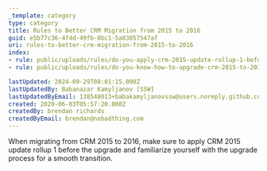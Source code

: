 ```yaml
---
_template: category
type: category
title: Rules to Better CRM Migration from 2015 to 2016
guid: e5b77c36-4f4d-49fb-8bc1-5a83857547af
uri: rules-to-better-crm-migration-from-2015-to-2016
index:
- rule: public/uploads/rules/do-you-apply-crm-2015-update-rollup-1-before-upgrading-to-2016/rule.mdx
- rule: public/uploads/rules/do-you-know-how-to-upgrade-crm-2015-to-2016/rule.mdx

lastUpdated: 2024-09-29T08:01:15.000Z
lastUpdatedBy: Babanazar Kamyljanov [SSW]
lastUpdatedByEmail: 138548013+babakamyljanovssw@users.noreply.github.com
created: 2020-06-03T05:57:20.000Z
createdBy: brendan richards
createdByEmail: brendan@nobadthing.com
---
```


When migrating from CRM 2015 to 2016, make sure to apply CRM 2015 update rollup 1 before the upgrade and familiarize yourself with the upgrade process for a smooth transition.
